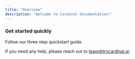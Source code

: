 ```yaml
---
title: "Overview"
description: "Welcome to Cardinal documentation!"
---
```


### Get started quickly 

<Card title="API Quickstart" icon="rocket" horizontal={false} href="/quickstart">
  Follow our three step quickstart guide.
</Card>

If you need any help, please reach out to team@trycardinal.ai.